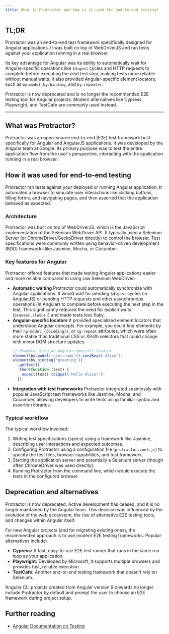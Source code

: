 ```yaml
---
title: What is Protractor and how is it used for end-to-end testing?
---
```


## TL;DR

Protractor was an end-to-end test framework specifically designed for Angular applications. It was built on top of WebDriverJS and ran tests against your application running in a real browser.

Its key advantage for Angular was its ability to automatically wait for Angular-specific operations like `$digest` cycles and HTTP requests to complete before executing the next test step, making tests more reliable without manual waits. It also provided Angular-specific element locators, such as `by.model`, `by.binding`, and `by.repeater`.

Protractor is now deprecated and is no longer the recommended E2E testing tool for Angular projects. Modern alternatives like Cypress, Playwright, and TestCafe are commonly used instead.

---

## What was Protractor?

Protractor was an open-source end-to-end (E2E) test framework built specifically for Angular and AngularJS applications. It was developed by the Angular team at Google. Its primary purpose was to test the entire application flow from the user's perspective, interacting with the application running in a real browser.

## How it was used for end-to-end testing

Protractor ran tests against your deployed or running Angular application. It automated a browser to simulate user interactions like clicking buttons, filling forms, and navigating pages, and then asserted that the application behaved as expected.

### Architecture

Protractor was built on top of WebDriverJS, which is the JavaScript implementation of the Selenium WebDriver API. It typically used a Selenium Server (or ChromeDriver/GeckoDriver directly) to control the browser. Test specifications were commonly written using behavior-driven development (BDD) frameworks like Jasmine, Mocha, or Cucumber.

### Key features for Angular

Protractor offered features that made testing Angular applications easier and more reliable compared to using raw Selenium WebDriver:

- **Automatic waiting**
  Protractor could automatically synchronize with Angular applications. It would wait for pending `$digest` cycles (in AngularJS) or pending HTTP requests and other asynchronous operations (in Angular) to complete before executing the next step in the test. This significantly reduced the need for explicit waits (`browser.sleep()`) and made tests less flaky.
- **Angular-specific locators**
  It provided specialized element locators that understood Angular concepts. For example, you could find elements by their `ng-model`, `{{binding}}`, or `ng-repeat` attributes, which were often more stable than traditional CSS or XPath selectors that could change with minor DOM structure updates.
  ```javascript
  // Example using an Angular-specific locator
  element(by.model('user.name')).sendKeys('Alice');
  element(by.binding('greeting'))
    .getText()
    .then(function (text) {
      expect(text).toEqual('Hello Alice!');
    });
  ```
- **Integration with test frameworks**
  Protractor integrated seamlessly with popular JavaScript test frameworks like Jasmine, Mocha, and Cucumber, allowing developers to write tests using familiar syntax and assertion libraries.

### Typical workflow

The typical workflow involved:

1.  Writing test specifications (specs) using a framework like Jasmine, describing user interactions and expected outcomes.
2.  Configuring Protractor using a configuration file (`protractor.conf.js`) to specify the test files, browser capabilities, and test framework.
3.  Starting the application server and potentially a Selenium server (though often ChromeDriver was used directly).
4.  Running Protractor from the command line, which would execute the tests in the configured browser.

## Deprecation and alternatives

Protractor is now deprecated. Active development has ceased, and it is no longer maintained by the Angular team. This decision was influenced by the evolution of the web ecosystem, the rise of alternative E2E testing tools, and changes within Angular itself.

For new Angular projects (and for migrating existing ones), the recommended approach is to use modern E2E testing frameworks. Popular alternatives include:

- **Cypress:** A fast, easy-to-use E2E test runner that runs in the same run loop as your application.
- **Playwright:** Developed by Microsoft, it supports multiple browsers and provides fast, reliable execution.
- **TestCafe:** Another end-to-end testing framework that doesn't rely on Selenium.

Angular CLI projects created from Angular version 9 onwards no longer include Protractor by default and prompt the user to choose an E2E framework during project setup.

## Further reading

- [Angular Documentation on Testing](https://angular.dev/guide/testing)
